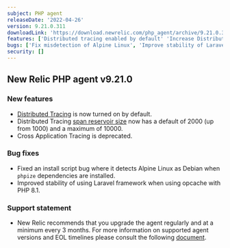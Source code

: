 ```yaml
---
subject: PHP agent
releaseDate: '2022-04-26'
version: 9.21.0.311
downloadLink: 'https://download.newrelic.com/php_agent/archive/9.21.0.311'
features: ['Distributed tracing enabled by default' 'Increase Distributed Tracing default reservoir size']
bugs: ['Fix misdetection of Alpine Linux', 'Improve stability of Laravel with opcache and PHP 8.1']
security: []
---
```


## New Relic PHP agent v9.21.0 ##

### New features ###
* [Distributed Tracing](/docs/apm/agents/php-agent/features/distributed-tracing-php-agent) is now turned on by default.
* Distributed Tracing [span reservoir size](/docs/agents/php-agent/configuration/php-agent-configuration#inivar-span-events-max-samples-stored) now has a default of 2000 (up from 1000) and a maximum of 10000.
* Cross Application Tracing is deprecated.

### Bug fixes ###
* Fixed an install script bug where it detects Alpine Linux as Debian when `phpize` dependencies are installed.
* Improved stability of using Laravel framework when using opcache with PHP 8.1.

### Support statement ###
* New Relic recommends that you upgrade the agent regularly and at a minimum every 3 months. For more information on supported agent versions and EOL timelines please consult the following [document](https://docs.newrelic.com/docs/apm/agents/php-agent/getting-started/php-agent-eol-policy/).

